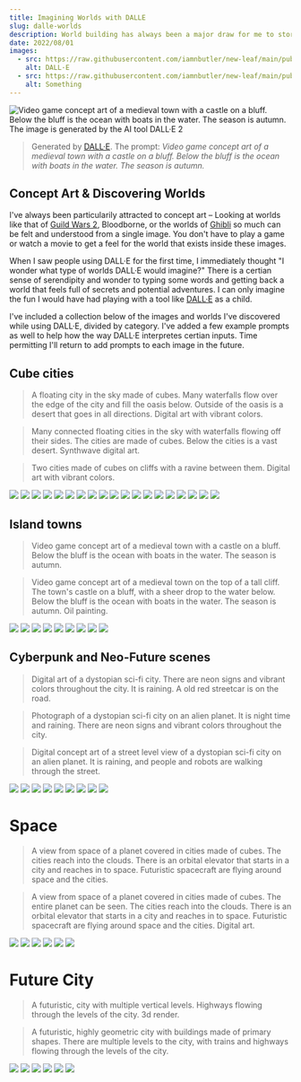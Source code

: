 ```yaml
---
title: Imagining Worlds with DALLE
slug: dalle-worlds
description: World building has always been a major draw for me to stories, books, films & games, so I wanted to dive into the potential to use a tool like DALLE to rapidly imagine worlds of all sorts.
date: 2022/08/01
images:
  - src: https://raw.githubusercontent.com/iamnbutler/new-leaf/main/public/post/dalle_worlds/dalle_island_town_8.jpg
    alt: DALL·E
  - src: https://raw.githubusercontent.com/iamnbutler/new-leaf/main/public/post/dalle_worlds/dalle_cube_cities_0.jpg
    alt: Something
---
```


![Video game concept art of a medieval town with a castle on a bluff. Below the bluff is the ocean with boats in the water. The season is autumn. The image is generated by the AI tool DALL·E 2](https://raw.githubusercontent.com/iamnbutler/new-leaf/main/public/post/dalle_worlds/dalle_island_town_8.jpg)

> Generated by [DALL·E](https://labs.openai.com/). The prompt:
> _Video game concept art of a medieval town with a castle on a bluff. Below the bluff is the ocean with boats in the water. The season is autumn._

## Concept Art & Discovering Worlds

I've always been particularily attracted to concept art – Looking at worlds like that of [Guild Wars 2](https://www.guildwars2.com/en/media/concept-art/), Bloodborne, or the worlds of [Ghibli](https://www.iamag.co/ghibli-concept-art-collection/) so much can be felt and understood from a single image. You don't have to play a game or watch a movie to get a feel for the world that exists inside these images.

When I saw people using DALL·E for the first time, I immediately thought "I wonder what type of worlds DALL·E would imagine?" There is a certian sense of serendipity and wonder to typing some words and getting back a world that feels full of secrets and potential adventures. I can only imagine the fun I would have had playing with a tool like [DALL·E](https://labs.openai.com/) as a child.

I've included a collection below of the images and worlds I've discovered while using DALL·E, divided by category. I've added a few example prompts as well to help how the way DALL·E interpretes certian inputs. Time permitting I'll return to add prompts to each image in the future.

## Cube cities

> A floating city in the sky made of cubes. Many waterfalls flow over the edge of the city and fill the oasis below. Outside of the oasis is a desert that goes in all directions. Digital art with vibrant colors.

> Many connected floating cities in the sky with waterfalls flowing off their sides. The cities are made of cubes. Below the cities is a vast desert. Synthwave digital art.

> Two cities made of cubes on cliffs with a ravine between them. Digital art with vibrant colors.

![](https://raw.githubusercontent.com/iamnbutler/new-leaf/main/public/post/dalle_worlds/dalle_cube_cities_0.jpg)
![](https://raw.githubusercontent.com/iamnbutler/new-leaf/main/public/post/dalle_worlds/dalle_cube_cities_1.jpg)
![](https://raw.githubusercontent.com/iamnbutler/new-leaf/main/public/post/dalle_worlds/dalle_cube_cities_2.jpg)
![](https://raw.githubusercontent.com/iamnbutler/new-leaf/main/public/post/dalle_worlds/dalle_cube_cities_3.jpg)
![](https://raw.githubusercontent.com/iamnbutler/new-leaf/main/public/post/dalle_worlds/dalle_cube_cities_4.jpg)
![](https://raw.githubusercontent.com/iamnbutler/new-leaf/main/public/post/dalle_worlds/dalle_cube_cities_5.jpg)
![](https://raw.githubusercontent.com/iamnbutler/new-leaf/main/public/post/dalle_worlds/dalle_cube_cities_6.jpg)
![](https://raw.githubusercontent.com/iamnbutler/new-leaf/main/public/post/dalle_worlds/dalle_cube_cities_7.jpg)
![](https://raw.githubusercontent.com/iamnbutler/new-leaf/main/public/post/dalle_worlds/dalle_cube_cities_8.jpg)
![](https://raw.githubusercontent.com/iamnbutler/new-leaf/main/public/post/dalle_worlds/dalle_cube_cities_9.jpg)
![](https://raw.githubusercontent.com/iamnbutler/new-leaf/main/public/post/dalle_worlds/dalle_cube_cities_10.jpg)
![](https://raw.githubusercontent.com/iamnbutler/new-leaf/main/public/post/dalle_worlds/dalle_cube_cities_11.jpg)
![](https://raw.githubusercontent.com/iamnbutler/new-leaf/main/public/post/dalle_worlds/dalle_cube_cities_12.jpg)
![](https://raw.githubusercontent.com/iamnbutler/new-leaf/main/public/post/dalle_worlds/dalle_cube_cities_13.jpg)
![](https://raw.githubusercontent.com/iamnbutler/new-leaf/main/public/post/dalle_worlds/dalle_cube_cities_14.jpg)
![](https://raw.githubusercontent.com/iamnbutler/new-leaf/main/public/post/dalle_worlds/dalle_cube_cities_15.jpg)
![](https://raw.githubusercontent.com/iamnbutler/new-leaf/main/public/post/dalle_worlds/dalle_cube_cities_16.jpg)
![](https://raw.githubusercontent.com/iamnbutler/new-leaf/main/public/post/dalle_worlds/dalle_cube_cities_17.jpg)
![](https://raw.githubusercontent.com/iamnbutler/new-leaf/main/public/post/dalle_worlds/dalle_cube_cities_18.jpg)

## Island towns

> Video game concept art of a medieval town with a castle on a bluff. Below the bluff is the ocean with boats in the water. The season is autumn.

> Video game concept art of a medieval town on the top of a tall cliff. The town's castle on a bluff, with a sheer drop to the water below. Below the bluff is the ocean with boats in the water. The season is autumn. Oil painting.

![](https://raw.githubusercontent.com/iamnbutler/new-leaf/main/public/post/dalle_worlds/dalle_island_town_0.jpg)
![](https://raw.githubusercontent.com/iamnbutler/new-leaf/main/public/post/dalle_worlds/dalle_island_town_1.jpg)
![](https://raw.githubusercontent.com/iamnbutler/new-leaf/main/public/post/dalle_worlds/dalle_island_town_2.jpg)
![](https://raw.githubusercontent.com/iamnbutler/new-leaf/main/public/post/dalle_worlds/dalle_island_town_3.jpg)
![](https://raw.githubusercontent.com/iamnbutler/new-leaf/main/public/post/dalle_worlds/dalle_island_town_4.jpg)
![](https://raw.githubusercontent.com/iamnbutler/new-leaf/main/public/post/dalle_worlds/dalle_island_town_5.jpg)
![](https://raw.githubusercontent.com/iamnbutler/new-leaf/main/public/post/dalle_worlds/dalle_island_town_6.jpg)
![](https://raw.githubusercontent.com/iamnbutler/new-leaf/main/public/post/dalle_worlds/dalle_island_town_7.jpg)
![](https://raw.githubusercontent.com/iamnbutler/new-leaf/main/public/post/dalle_worlds/dalle_island_town_8.jpg)

## Cyberpunk and Neo-Future scenes

> Digital art of a dystopian sci-fi city. There are neon signs and vibrant colors throughout the city. It is raining. A old red streetcar is on the road.

> Photograph of a dystopian sci-fi city on an alien planet. It is night time and raining. There are neon signs and vibrant colors throughout the city.

> Digital concept art of a street level view of a dystopian sci-fi city on an alien planet. It is raining, and people and robots are walking through the street.

![](https://raw.githubusercontent.com/iamnbutler/new-leaf/main/public/post/dalle_worlds/dalle_cyberpunk_0.jpg)
![](https://raw.githubusercontent.com/iamnbutler/new-leaf/main/public/post/dalle_worlds/dalle_cyberpunk_1.jpg)
![](https://raw.githubusercontent.com/iamnbutler/new-leaf/main/public/post/dalle_worlds/dalle_cyberpunk_2.jpg)
![](https://raw.githubusercontent.com/iamnbutler/new-leaf/main/public/post/dalle_worlds/dalle_cyberpunk_3.jpg)
![](https://raw.githubusercontent.com/iamnbutler/new-leaf/main/public/post/dalle_worlds/dalle_cyberpunk_4.jpg)
![](https://raw.githubusercontent.com/iamnbutler/new-leaf/main/public/post/dalle_worlds/dalle_cyberpunk_5.jpg)
![](https://raw.githubusercontent.com/iamnbutler/new-leaf/main/public/post/dalle_worlds/dalle_cyberpunk_6.jpg)
![](https://raw.githubusercontent.com/iamnbutler/new-leaf/main/public/post/dalle_worlds/dalle_cyberpunk_7.jpg)
![](https://raw.githubusercontent.com/iamnbutler/new-leaf/main/public/post/dalle_worlds/dalle_cyberpunk_8.jpg)


# Space

> A view from space of a planet covered in cities made of cubes. The cities reach into the clouds. There is an orbital elevator that starts in a city and reaches in to space. Futuristic spacecraft are flying around space and the cities.

> A view from space of a planet covered in cities made of cubes. The entire planet can be seen. The cities reach into the clouds. There is an orbital elevator that starts in a city and reaches in to space. Futuristic spacecraft are flying around space and the cities. Digital art.

![](https://raw.githubusercontent.com/iamnbutler/new-leaf/main/public/post/dalle_worlds/dalle_space_0.jpg)
![](https://raw.githubusercontent.com/iamnbutler/new-leaf/main/public/post/dalle_worlds/dalle_space_1.jpg)
![](https://raw.githubusercontent.com/iamnbutler/new-leaf/main/public/post/dalle_worlds/dalle_space_2.jpg)
![](https://raw.githubusercontent.com/iamnbutler/new-leaf/main/public/post/dalle_worlds/dalle_space_3.jpg)
![](https://raw.githubusercontent.com/iamnbutler/new-leaf/main/public/post/dalle_worlds/dalle_space_4.jpg)
![](https://raw.githubusercontent.com/iamnbutler/new-leaf/main/public/post/dalle_worlds/dalle_space_5.jpg)

# Future City

> A futuristic, city with multiple vertical levels. Highways flowing through the levels of the city. 3d render.

> A futuristic, highly geometric city with buildings made of primary shapes. There are multiple levels to the city, with trains and highways flowing through the levels of the city.

![](https://raw.githubusercontent.com/iamnbutler/new-leaf/main/public/post/dalle_worlds/dalle_future_city_0.jpg)
![](https://raw.githubusercontent.com/iamnbutler/new-leaf/main/public/post/dalle_worlds/dalle_future_city_1.jpg)
![](https://raw.githubusercontent.com/iamnbutler/new-leaf/main/public/post/dalle_worlds/dalle_future_city_2.jpg)
![](https://raw.githubusercontent.com/iamnbutler/new-leaf/main/public/post/dalle_worlds/dalle_future_city_3.jpg)
![](https://raw.githubusercontent.com/iamnbutler/new-leaf/main/public/post/dalle_worlds/dalle_future_city_4.jpg)
![](https://raw.githubusercontent.com/iamnbutler/new-leaf/main/public/post/dalle_worlds/dalle_future_city_5.jpg)
